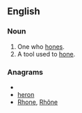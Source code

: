 ==English==
===Noun===
{{en-noun}}

#One who [[hone]]s.
#A tool used to [[hone]].

===Anagrams===
* {{alphagram|ehnor}}
* [[heron#English|heron]]
* [[Rhone#English|Rhone]], [[Rhône#English|Rhône]]